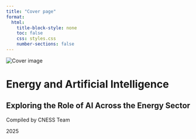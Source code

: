 ```yaml
---
title: "Cover page"
format:
  html:
    title-block-style: none
    toc: false
    css: styles.css
    number-sections: false
---
```


<!-- Custom Cover Page Content -->
<div class="title-container">
  <img src="UP-Student-Portal.webp" alt="Cover image" class="cover-image">
  <h1 class="main-title">Energy and Artificial Intelligence</h1>
  <h2 class="sub-title">Exploring the Role of AI Across the Energy Sector</h2>
  <p class="author">Compiled by CNESS Team</p>
  <p class="date">2025</p>
</div>
